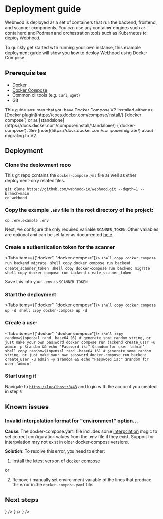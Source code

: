 
# Deployment guide

 Webhood is deployed as a set of containers that run the backend, frontend, and scanner components. You can use any container engines such as containerd and Podman and orchestration tools such as Kubernetes to deploy Webhood. 
 
 To quickly get started with running your own instance, this example deployment guide will show you how to deploy Webhood using Docker Compose.

## Prerequisites

- [Docker](https://docs.docker.com/install/)
- [Docker Compose](https://docs.docker.com/compose/install/)
- Common cli tools (e.g. `curl`, `wget`)
- Git

<Callout type="info">
  This guide assumes that you have Docker Compose V2 installed either as [Docker plugin](https://docs.docker.com/compose/install/) (`docker compose`) or as [standalone](https://docs.docker.com/compose/install/standalone/) (`docker-compose`). See [note](https://docs.docker.com/compose/migrate/) about migrating to V2.
</Callout>

## Deployment

<Steps>

### Clone the deployment repo
   This git repo contains the `docker-compose.yml` file as well as other deployment-only related files.

```shell copy
git clone https://github.com/webhood-io/webhood.git --depth=1 --branch=main
cd webhood
```

### Copy the example `.env` file in the root directory of the project:

```shell copy
cp .env.example .env
```

Next, we configure the only required variable `SCANNER_TOKEN`. Other variables are optional and can be set later as documented [here](reference/configuration).

### Create a authentication token for the scanner

<Tabs items={["docker", "docker-compose"]}>
  <Tab>
      ```shell copy
         docker compose run backend migrate
      ```
      ```shell copy
         docker compose run backend create_scanner_token
      ```
  </Tab>
  <Tab>
      ```shell copy
         docker-compose run backend migrate
      ```
      ```shell copy
         docker-compose run backend create_scanner_token
      ```
  </Tab>
</Tabs>

Save this into your `.env` as `SCANNER_TOKEN`

### Start the deployment 

<Tabs items={["docker", "docker-compose"]}>
  <Tab>
      ```shell copy
      docker compose up -d
      ```
  </Tab>
  <Tab>
      ```shell copy
      docker-compose up -d
      ```
  </Tab>
</Tabs>

### Create a user

<Tabs items={["docker", "docker-compose"]}>
  <Tab>
      ```shell copy
         random=$(openssl rand -base64 16) # generate some random string, or just make your own password
         docker compose run backend create_user -u admin -p $random && echo "Password is:" $random for user 'admin'
      ```
  </Tab>
  <Tab>
      ```shell copy
         random=$(openssl rand -base64 16) # generate some random string, or just make your own password
         docker-compose run backend create_user -u admin -p $random && echo "Password is:" $random for user 'admin'
      ```
  </Tab>
</Tabs>

### Start using it

Navigate to [`https://localhost:8443`](https://localhost:8443) and login with the account you created in step `6`

</Steps>

## Known issues

### Invalid interpolation format for "environment" option...

**Cause**: The docker-compose.yaml file includes some [interpolation](https://docs.docker.com/compose/compose-file/12-interpolation/) magic to set correct configuration values from the .env file if they exist. Support for interpolation may not exist in older docker-compose versions.

**Solution**: To resolve this error, you need to either:

1. Install the latest version of [docker compose](https://docs.docker.com/compose/install/)

or 

2. Remove / manually set environment variable of the lines that produce the error in the `docker-compose.yaml` file.

## Next steps

<Cards>
  <Card
    title="Configuration reference"
    href="/docs/reference/configuration"
    icon={<Cog />}
  />
  <Card
    title="Security"
    href="/docs/security"
    icon={<Lock />}
  />
  <Card
    title="Updating Webhood"
    href="/docs/updates"
    icon={<RefreshCcw />}
  />
</Cards>
